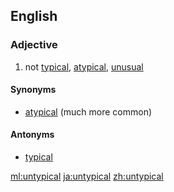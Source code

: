 ==English==

===Adjective===
{{en-adj}}

# not [[typical]], [[atypical]], [[unusual]]

====Synonyms====
* [[atypical]] (much more common)

====Antonyms====
* [[typical]]

[[ml:untypical]]
[[ja:untypical]]
[[zh:untypical]]